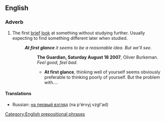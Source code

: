 ==English==
{{see|at a glance|glance}}

===Adverb===
{{en-adv|pos=[[at]] [[first]] [[glance]]|-}}

# The first [[brief]] [[look]] at something without studying further. Usually expecting to find something different later when studied.
#:'''''At first glance''' it seems to be a reasonable idea. But we'll see.''
#::'''The Guardian, Saturday August 18 2007''',  Oliver Burkeman. ''Feel good, feel bad.''
#::*'''At first glance''', thinking well of yourself seems obviously preferable to thinking poorly of yourself. But the problem with....

====Translations====
{{top}}
{{mid}}
*Russian: [[на первый взгляд]] (na p'érvyj vzgl'ad)
{{bottom}}

[[Category:English prepositional phrases]]